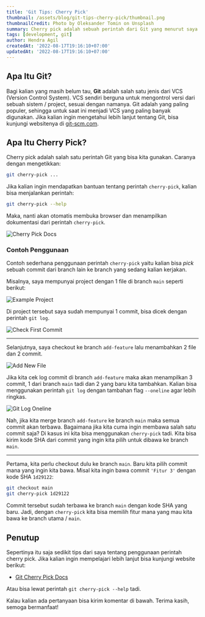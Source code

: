 ```yaml
---
title: 'Git Tips: Cherry Pick'
thumbnail: /assets/blog/git-tips-cherry-pick/thumbnail.png
thumbnailCredit: Photo by Oleksander Tomin on Unsplash
summary: Cherry pick adalah sebuah perintah dari Git yang menurut saya sangat berguna di lingkup version control system.
tags: [development, git]
author: Hendra Agil
createdAt: '2022-08-17T19:16:10+07:00'
updatedAt: '2022-08-17T19:16:10+07:00'
---
```


## Apa Itu Git?

Bagi kalian yang masih belum tau, **Git** adalah salah satu jenis dari VCS (Version Control System). VCS sendiri berguna untuk mengontrol versi dari sebuah sistem / project, sesuai dengan namanya. Git adalah yang paling populer, sehingga untuk saat ini menjadi VCS yang paling banyak digunakan. Jika kalian ingin mengetahui lebih lanjut tentang Git, bisa kunjungi websitenya di [git-scm.com](https://git-scm.com/).

## Apa Itu Cherry Pick?

Cherry pick adalah salah satu perintah Git yang bisa kita gunakan. Caranya dengan mengetikkan:

```bash
git cherry-pick ...
```

Jika kalian ingin mendapatkan bantuan tentang perintah `cherry-pick`, kalian bisa menjalankan perintah:

```bash
git cherry-pick --help
```

Maka, nanti akan otomatis membuka browser dan menampilkan dokumentasi dari perintah `cherry-pick`.

![Cherry Pick Docs](/assets/blog/git-tips-cherry-pick/cherry-pick-docs.png)

### Contoh Penggunaan

Contoh sederhana penggunaan perintah `cherry-pick` yaitu kalian bisa _pick_ sebuah commit dari branch lain ke branch yang sedang kalian kerjakan.

Misalnya, saya mempunyai project dengan 1 file di branch `main` seperti berikut:

![Example Project](/assets/blog/git-tips-cherry-pick/example-project.png)

Di project tersebut saya sudah mempunyai 1 commit, bisa dicek dengan perintah `git log`.

![Check First Commit](/assets/blog/git-tips-cherry-pick/check-first-commit.png)

---

Selanjutnya, saya checkout ke branch `add-feature` lalu menambahkan 2 file dan 2 commit.

![Add New File](/assets/blog/git-tips-cherry-pick/add-new-file.png)

Jika kita cek log commit di branch `add-feature` maka akan menampilkan 3 commit, 1 dari branch `main` tadi dan 2 yang baru kita tambahkan. Kalian bisa menggunakan perintah `git log` dengan tambahan flag `--oneline` agar lebih ringkas.

![Git Log Oneline](/assets/blog/git-tips-cherry-pick/git-log-oneline.png)

Nah, jika kita merge branch `add-feature` ke branch `main` maka semua commit akan terbawa. Bagaimana jika kita cuma ingin membawa salah satu commit saja? Di kasus ini kita bisa menggunakan `cherry-pick` tadi. Kita bisa kirim kode SHA dari commit yang ingin kita pilih untuk dibawa ke branch `main`.

---

Pertama, kita perlu checkout dulu ke branch `main`. Baru kita pilih commit mana yang ingin kita bawa. Misal kita ingin bawa commit `'Fitur 3'` dengan kode SHA `1d29122`:

```bash
git checkout main
git cherry-pick 1d29122
```

Commit tersebut sudah terbawa ke branch `main` dengan kode SHA yang baru. Jadi, dengan `cherry-pick` kita bisa memilih fitur mana yang mau kita bawa ke branch utama / `main`.

## Penutup

Sepertinya itu saja sedikit tips dari saya tentang penggunaan perintah cherry pick. Jika kalian ingin mempelajari lebih lanjut bisa kunjungi website berikut:

- [Git Cherry Pick Docs](https://git-scm.com/docs/git-cherry-pick)

Atau bisa lewat perintah `git cherry-pick --help` tadi.

Kalau kalian ada pertanyaan bisa kirim komentar di bawah. Terima kasih, semoga bermanfaat!
